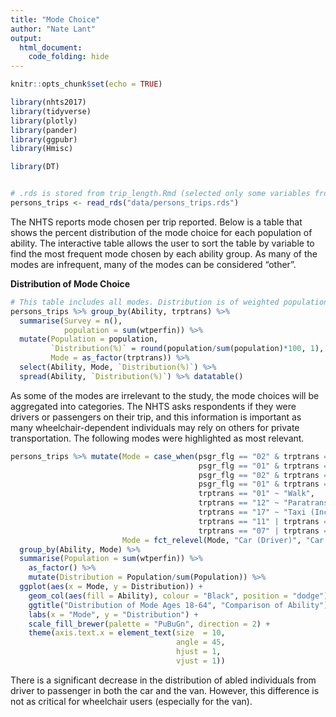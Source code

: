 ```yaml
---
title: "Mode Choice"
author: "Nate Lant"
output: 
  html_document:
    code_folding: hide
---
```


```r
knitr::opts_chunk$set(echo = TRUE)

library(nhts2017)
library(tidyverse)
library(plotly)
library(pander)
library(ggpubr)
library(Hmisc)

library(DT)


# .rds is stored from trip_length.Rmd (selected only some variables from nhts_trips)
persons_trips <- read_rds("data/persons_trips.rds")
```

The NHTS reports mode chosen per trip reported. Below is a table that shows the percent distribution of the mode choice for each population of ability. The interactive table allows the user to sort the table by variable to find the most frequent mode chosen by each ability group. As many of the modes are infrequent, many of the modes can be considered "other".

**Distribution of Mode Choice**
```r
# This table includes all modes. Distribution is of weighted population.
persons_trips %>% group_by(Ability, trptrans) %>%
  summarise(Survey = n(),
            population = sum(wtperfin)) %>%
  mutate(Population = population,
         `Distribution(%)` = round(population/sum(population)*100, 1),
         Mode = as_factor(trptrans)) %>%
  select(Ability, Mode, `Distribution(%)`) %>%
  spread(Ability, `Distribution(%)`) %>% datatable()
```

As some of the modes are irrelevant to the study, the mode choices will be aggregated into categories. The NHTS asks respondents if they were drivers or passengers on their trip, and this information is important as many wheelchair-dependent individuals may rely on others for private transportation. The following modes were highlighted as most relevant.
```r
persons_trips %>% mutate(Mode = case_when(psgr_flg == "02" & trptrans == "03" | trptrans == "04" | trptrans == "06"  ~ "Car (Driver)",
                                          psgr_flg == "01" & trptrans == "03" | trptrans == "04" | trptrans == "06"  ~ "Car (Passenger)",
                                          psgr_flg == "02" & trptrans == "05" ~ "Van (Driver)",
                                          psgr_flg == "01" & trptrans == "05" ~ "Van (Passenger)",
                                          trptrans == "01" ~ "Walk",
                                          trptrans == "12" ~ "Paratransit",
                                          trptrans == "17" ~ "Taxi (Including Uber/Lyft)",
                                          trptrans == "11" | trptrans == "16"  ~ "Local Transit",
                                          trptrans == "07" | trptrans == "08" | trptrans == "09" | trptrans == "10" | trptrans == "14" | trptrans == "15" | trptrans == "18" | trptrans == "19" | trptrans == "20" | trptrans == "97" | trptrans == "02" | trptrans == "13"  ~ "Other"),
                         Mode = fct_relevel(Mode, "Car (Driver)", "Car (Passenger)", "Van (Driver)", "Van (Passenger)", "Local Transit", "Paratransit", "Taxi (Including Uber/Lyft)", "Walk", "Other"))  %>%
  group_by(Ability, Mode) %>%
  summarise(Population = sum(wtperfin)) %>%
    as_factor() %>%
    mutate(Distribution = Population/sum(Population)) %>%
  ggplot(aes(x = Mode, y = Distribution)) + 
    geom_col(aes(fill = Ability), colour = "Black", position = "dodge") +
    ggtitle("Distribution of Mode Ages 18-64", "Comparison of Ability") +
    labs(x = "Mode", y = "Distribution") +
    scale_fill_brewer(palette = "PuBuGn", direction = 2) + 
    theme(axis.text.x = element_text(size  = 10, 
                                     angle = 45,
                                     hjust = 1,
                                     vjust = 1))
```

There is a significant decrease in the distribution of abled individuals from driver to passenger in both the car and the van. However, this difference is not as critical for wheelchair users (especially for the van).

